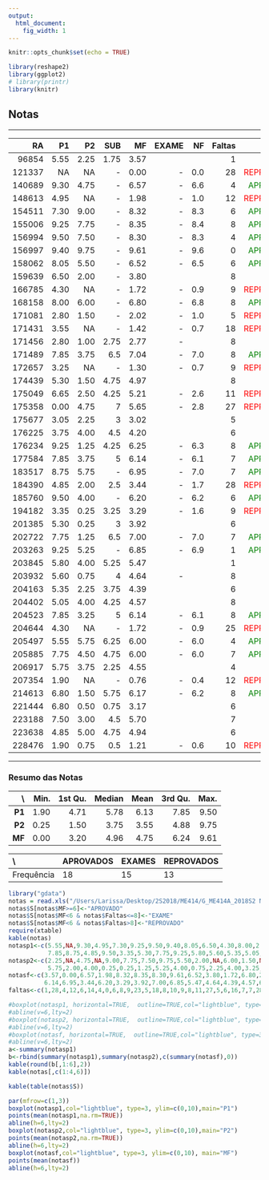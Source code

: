 ```yaml
---
output:
  html_document:
    fig_width: 1
---
```


<style>
.column-left{
  float: left;
  width: 48%;
  text-align: left;
}
.column-right{
  float: right;
  width: 48%;
  text-align: left;
}
.column-center{
  float: right;
  width: 4%;
  text-align: left;
}
.column{
  float: left;
  width: 100%;
  text-align: left;
}  
</style>

```r
knitr::opts_chunk$set(echo = TRUE)
```

```r
library(reshape2)
library(ggplot2)
# library(printr)
library(knitr)
```

## Notas

----

|     RA|   P1|   P2|SUB  |   MF| EXAME|    NF| Faltas|          |
|------:|----:|----:|----:|----:|-----:|-----:|------:|---------:|
|  96854| 5.55| 2.25|1.75 | 3.57|      |      |      1|<span style="color:orange"> EXAME </span>      |
| 121337|   NA|   NA|-    | 0.00|-     | 0.0  |     28|<span style="color:red"> REPROVADO </span>  |
| 140689| 9.30| 4.75|-    | 6.57|-     | 6.6  |      4|<span style="color:green"> APROVADO </span>   |
| 148613| 4.95|   NA|-    | 1.98|-     | 1.0  |     12|<span style="color:red"> REPROVADO </span>  |
| 154511| 7.30| 9.00|-    | 8.32|-     | 8.3  |      6|<span style="color:green"> APROVADO </span>   |
| 155006| 9.25| 7.75|-    | 8.35|-     | 8.4  |      8|<span style="color:green"> APROVADO </span>   |
| 156994| 9.50| 7.50|-    | 8.30|-     | 8.3  |      4|<span style="color:green"> APROVADO </span>   |
| 156997| 9.40| 9.75|-    | 9.61|-     | 9.6  |      0|<span style="color:green"> APROVADO </span>   |
| 158062| 8.05| 5.50|-    | 6.52|-     | 6.5  |      6|<span style="color:green"> APROVADO </span>   |
| 159639| 6.50| 2.00|-    | 3.80|      |      |      8|<span style="color:orange"> EXAME </span>      |
| 166785| 4.30|   NA|-    | 1.72|-     | 0.9  |      9|<span style="color:red"> REPROVADO </span>  |
| 168158| 8.00| 6.00|-    | 6.80|-     | 6.8  |      8|<span style="color:green"> APROVADO </span>   |
| 171081| 2.80| 1.50|-    | 2.02|-     | 1.0  |      5|<span style="color:RED"> REPROVADO </span>      |
| 171431| 3.55|   NA|-    | 1.42|-     | 0.7  |     18|<span style="color:red"> REPROVADO </span>  |
| 171456| 2.80| 1.00|2.75 | 2.77|-     |      |      8|<span style="color:orange"> EXAME </span>      |
| 171489| 7.85| 3.75|6.5  | 7.04|-     | 7.0  |      8|<span style="color:green"> APROVADO </span>   |
| 172657| 3.25|   NA|-    | 1.30|-     | 0.7  |      9|<span style="color:red"> REPROVADO </span>  |
| 174439| 5.30| 1.50|4.75 | 4.97|      |      |      8|<span style="color:orange"> EXAME </span>      |
| 175049| 6.65| 2.50|4.25 | 5.21|-     | 2.6  |     11|<span style="color:red"> REPROVADO </span>  |
| 175358| 0.00| 4.75|7    | 5.65|-     | 2.8  |     27|<span style="color:red"> REPROVADO </span>  |
| 175677| 3.05| 2.25|3    | 3.02|      |      |      5|<span style="color:orange"> EXAME </span>      |
| 176225| 3.75| 4.00|4.5  | 4.20|      |      |      6|<span style="color:orange"> EXAME </span>      |
| 176234| 9.25| 1.25|4.25 | 6.25|-     | 6.3  |      8|<span style="color:green"> APROVADO </span>   |
| 177584| 7.85| 3.75|5    | 6.14|-     | 6.1  |      7|<span style="color:green"> APROVADO </span>   |
| 183517| 8.75| 5.75|-    | 6.95|-     | 7.0  |      7|<span style="color:green"> APROVADO </span>   |
| 184390| 4.85| 2.00|2.5  | 3.44|-     | 1.7  |     28|<span style="color:red"> REPROVADO </span>  |
| 185760| 9.50| 4.00|-    | 6.20|-     | 6.2  |      6|<span style="color:green"> APROVADO </span>   |
| 194182| 3.35| 0.25|3.25 | 3.29|-     | 1.6  |      9|<span style="color:red"> REPROVADO </span>  |
| 201385| 5.30| 0.25|3    | 3.92|      |      |      6|<span style="color:orange"> EXAME </span>      |
| 202722| 7.75| 1.25|6.5  | 7.00|-     | 7.0  |      7|<span style="color:green"> APROVADO </span>   |
| 203263| 9.25| 5.25|-    | 6.85|-     | 6.9  |      1|<span style="color:green"> APROVADO </span>   |
| 203845| 5.80| 4.00|5.25 | 5.47|      |      |      1|<span style="color:orange"> EXAME </span>      |
| 203932| 5.60| 0.75|4    | 4.64|-     |      |      8|<span style="color:orange"> EXAME </span>      |
| 204163| 5.35| 2.25|3.75 | 4.39|      |      |      6|<span style="color:orange"> EXAME </span>      |
| 204402| 5.05| 4.00|4.25 | 4.57|      |      |      8|<span style="color:orange"> EXAME </span>      |
| 204523| 7.85| 3.25|5    | 6.14|-     | 6.1  |      8|<span style="color:green"> APROVADO </span>   |
| 204644| 4.30|   NA|-    | 1.72|-     | 0.9  |     25|<span style="color:red"> REPROVADO </span>  |
| 205497| 5.55| 5.75|6.25 | 6.00|-     | 6.0  |      4|<span style="color:green"> APROVADO </span>   |
| 205885| 7.75| 4.50|4.75 | 6.00|-     | 6.0  |      7|<span style="color:green"> APROVADO </span>   |
| 206917| 5.75| 3.75|2.25 | 4.55|      |      |      4|<span style="color:orange"> EXAME </span>      |
| 207354| 1.90|   NA|-    | 0.76|-     | 0.4  |     12|<span style="color:red"> REPROVADO </span>  |
| 214613| 6.80| 1.50|5.75 | 6.17|-     | 6.2  |      8|<span style="color:green"> APROVADO </span>   |
| 221444| 6.80| 0.50|0.75 | 3.17|      |      |      6|<span style="color:orange"> EXAME </span>      |
| 223188| 7.50| 3.00|4.5  | 5.70|      |      |      7|<span style="color:orange"> EXAME </span>      |
| 223638| 4.85| 5.00|4.75 | 4.94|      |      |      6|<span style="color:orange"> EXAME </span>      |
| 228476| 1.90| 0.75|0.5  | 1.21|-     | 0.6  |     10|<span style="color:red"> REPROVADO </span>  |

----

### Resumo das Notas 

\    | Min.| 1st Qu.| Median| Mean| 3rd Qu.| Max.|
----:|----:|-------:|------:|----:|-------:|----:|
**P1** | 1.90|    4.71|   5.78| 6.13|    7.85| 9.50|
**P2** | 0.25|    1.50|   3.75| 3.55|    4.88| 9.75|
**MF** | 0.00|    3.20|   4.96| 4.75|    6.24| 9.61|

\ | APROVADOS | EXAMES | REPROVADOS |
:-|:---------|:------|:----------|
Frequência | 18 | 15 | 13 |

```r
library("gdata")
notas = read.xls("/Users/Larissa/Desktop/2S2018/ME414/G_ME414A_2018S2 Notas.xls",sheet=2,header = TRUE)
notas$S[notas$MF>=6]<-"APROVADO"
notas$S[notas$MF<6 & notas$Faltas<=8]<-"EXAME"
notas$S[notas$MF<6 & notas$Faltas>8]<-"REPROVADO"
require(xtable)
kable(notas)
notasp1<-c(5.55,NA,9.30,4.95,7.30,9.25,9.50,9.40,8.05,6.50,4.30,8.00,2.80,3.55,2.80,7.85,3.25,5.30,6.65,NA,3.05,3.75,9.25,
           7.85,8.75,4.85,9.50,3.35,5.30,7.75,9.25,5.80,5.60,5.35,5.05,7.85,4.30,5.55,7.75,5.75,1.90,6.80,6.80,7.50,4.85,1.90)
notasp2<-c(2.25,NA,4.75,NA,9.00,7.75,7.50,9.75,5.50,2.00,NA,6.00,1.50,NA,1.00,3.75,NA,1.50,2.50,4.75,2.25,4.00,1.25,3.75,
           5.75,2.00,4.00,0.25,0.25,1.25,5.25,4.00,0.75,2.25,4.00,3.25,NA,5.75,4.50,3.75,NA,1.50,0.50,3.00,5.00,0.75)
notasf<-c(3.57,0.00,6.57,1.98,8.32,8.35,8.30,9.61,6.52,3.80,1.72,6.80,2.02,1.42,2.77,7.04,1.30,4.97,5.21,5.65,3.02,4.20,6.25,
          6.14,6.95,3.44,6.20,3.29,3.92,7.00,6.85,5.47,4.64,4.39,4.57,6.14,1.72,6.00,6.00,4.55,0.76,6.17,3.17,5.70,4.94,1.21)
faltas<-c(1,28,4,12,6,14,4,0,6,8,9,23,5,18,8,10,9,8,11,27,5,6,16,7,7,28,6,9,6,7,1,1,8,6,8,14,25,4,7,4,12,11,6,7,6,10)

#boxplot(notasp1, horizontal=TRUE,  outline=TRUE,col="lightblue", type=3, ylim=c(0,10))
#abline(v=6,lty=2)
#boxplot(notasp2, horizontal=TRUE,  outline=TRUE,col="lightblue", type=3, ylim=c(0,10))
#abline(v=6,lty=2)
#boxplot(notasf, horizontal=TRUE,  outline=TRUE,col="lightblue", type=3, ylim=c(0,10))
#abline(v=6,lty=2)
a<-summary(notasp1)
b<-rbind(summary(notasp1),summary(notasp2),c(summary(notasf),0))
kable(round(b[,1:6],2))
kable(notas[,c(1:4,6)])
```

```r
kable(table(notas$S))
```

```r
par(mfrow=c(1,3))
boxplot(notasp1,col="lightblue", type=3, ylim=c(0,10),main="P1")
points(mean(notasp1,na.rm=TRUE))
abline(h=6,lty=2)
boxplot(notasp2,col="lightblue", type=3, ylim=c(0,10),main="P2")
points(mean(notasp2,na.rm=TRUE))
abline(h=6,lty=2)
boxplot(notasf,col="lightblue", type=3, ylim=c(0,10), main="MF")
points(mean(notasf))
abline(h=6,lty=2)
```

</div>

